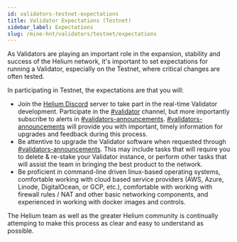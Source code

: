 ```yaml
---
id: validators-testnet-expectations
title: Validator Expectations (Testnet)
sidebar_label: Expectations
slug: /mine-hnt/validators/testnet/expectations
---
```



As Validators are playing an important role in the expansion, stability and success of the Helium
network, it's important to set expectations for running a Validator, especially on the Testnet, 
where critical changes are often tested.

In participating in Testnet, the expectations are that you will:

- Join the [Helium Discord](https://discord.gg/helium) server to take part in the real-time
  Validator development. Participate in the
  [#validator](discord://discord.com/channels/404106811252408320/857353417739730954) channel, but
  more importantly subscribe to alerts in
  [#validators-announcements](discord://discord.com/channels/404106811252408320/816788105511305236).
  [#validators-announcements](discord://discord.com/channels/404106811252408320/816788105511305236)
  will provide you with important, timely information for upgrades and feedback during this process.
- Be attentive to upgrade the Validator software when requested through
  [#validators-announcements](discord://discord.com/channels/404106811252408320/816788105511305236).
  This may include tasks that will require you to delete & re-stake your Validator instance, or
  perform other tasks that will assist the team in bringing the best product to the network.
- Be proficient in command-line driven linux-based operating systems, comfortable working with cloud
  based service providers (AWS, Azure, Linode, DigitalOcean, or GCP, etc.), comfortable with working
  with firewall rules / NAT and other basic networking components, and experienced in working with
  docker images and controls.

The Helium team as well as the greater Helium community is continually attemping to make this
process as clear and easy to understand as possible.
